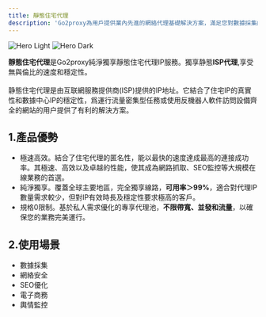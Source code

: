```yaml
---
title: 靜態住宅代理
description: 'Go2proxy為用戶提供業內先進的網絡代理基礎解決方案，滿足您對數據採集的多元化需求！'
---
```


<img
  className="block dark:hidden"
  src="/images/ss-light.jpg"
  alt="Hero Light"
/>
<img
  className="hidden dark:block"
  src="/images/s-dark.jpg"
  alt="Hero Dark"
/>

**靜態住宅代理**是Go2proxy純淨獨享靜態住宅代理IP服務。獨享静態**ISP代理**,享受無與倫比的速度和穩定性。
<br /><br />静態住宅代理是由互联網服務提供商(ISP)提供的IP地址。它結合了住宅IP的真實性和數據中心IP的穩定性，爲運行流量密集型任務或使用反機器人軟件訪問設備齊全的網站的用户提供了有利的解決方案。

## 1.產品優勢
- 極速高效。結合了住宅代理的匿名性，能以最快的速度達成最高的連接成功率。其極速、高效以及卓越的性能，使其成為網路抓取、SEO監控等大規模在線業務的首選。
- 純淨獨享。覆蓋全球主要地區，完全獨享線路，**可用率＞99%**，適合對代理IP數量需求較少，但對IP有效時長及穩定性要求極高的客戶。
- 規格0限制。基於私人需求優化的專享代理池，**不限帶寬、並發和流量**，以確保您的業務完美運行。

## 2.使用場景
- 數據採集
- 網絡安全
- SEO優化
- 電子商務
- 輿情監控